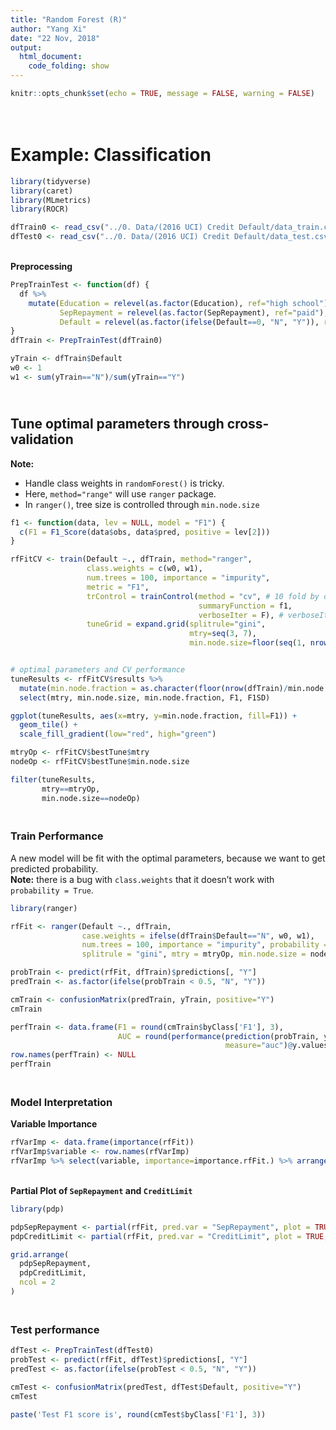 ```yaml
---
title: "Random Forest (R)"
author: "Yang Xi"
date: "22 Nov, 2018"
output:
  html_document:
    code_folding: show
---
```


```r
knitr::opts_chunk$set(echo = TRUE, message = FALSE, warning = FALSE)
```

# <br>Example: Classification
```r
library(tidyverse)
library(caret)
library(MLmetrics)
library(ROCR)

dfTrain0 <- read_csv("../0. Data/(2016 UCI) Credit Default/data_train.csv")
dfTest0 <- read_csv("../0. Data/(2016 UCI) Credit Default/data_test.csv")

```

<br>**Preprocessing**
```r
PrepTrainTest <- function(df) {
  df %>%
    mutate(Education = relevel(as.factor(Education), ref="high school"),
           SepRepayment = relevel(as.factor(SepRepayment), ref="paid"),
           Default = relevel(as.factor(ifelse(Default==0, "N", "Y")), ref="N"))
}
dfTrain <- PrepTrainTest(dfTrain0)

yTrain <- dfTrain$Default
w0 <- 1
w1 <- sum(yTrain=="N")/sum(yTrain=="Y")
```

## <br>Tune optimal parameters through cross-validation
**Note:**

* Handle class weights in `randomForest()` is tricky.
* Here, `method="range"` will use `ranger` package.
* In `ranger()`, tree size is controlled through `min.node.size`
```r
f1 <- function(data, lev = NULL, model = "F1") {
  c(F1 = F1_Score(data$obs, data$pred, positive = lev[2]))
}

rfFitCV <- train(Default ~., dfTrain, method="ranger",
                 class.weights = c(w0, w1),
                 num.trees = 100, importance = "impurity",
                 metric = "F1",
                 trControl = trainControl(method = "cv", # 10 fold by default
                                          summaryFunction = f1,
                                          verboseIter = F), # verboseIter to on/off status
                 tuneGrid = expand.grid(splitrule="gini",
                                        mtry=seq(3, 7),
                                        min.node.size=floor(seq(1, nrow(dfTrain)/4, length.out=5))))


# optimal parameters and CV performance
tuneResults <- rfFitCV$results %>%
  mutate(min.node.fraction = as.character(floor(nrow(dfTrain)/min.node.size))) %>%
  select(mtry, min.node.size, min.node.fraction, F1, F1SD)

ggplot(tuneResults, aes(x=mtry, y=min.node.fraction, fill=F1)) + 
  geom_tile() + 
  scale_fill_gradient(low="red", high="green")

mtryOp <- rfFitCV$bestTune$mtry
nodeOp <- rfFitCV$bestTune$min.node.size

filter(tuneResults,
       mtry==mtryOp,
       min.node.size==nodeOp)
```

### <br>Train Performance
A new model will be fit with the optimal parameters, because we want to get predicted probability.
**<br>Note:** there is a bug with `class.weights` that it doesn't work with `probability = True`.
```r
library(ranger)

rfFit <- ranger(Default ~., dfTrain,
                case.weights = ifelse(dfTrain$Default=="N", w0, w1),
                num.trees = 100, importance = "impurity", probability = T,
                splitrule = "gini", mtry = mtryOp, min.node.size = nodeOp)

probTrain <- predict(rfFit, dfTrain)$predictions[, "Y"]
predTrain <- as.factor(ifelse(probTrain < 0.5, "N", "Y"))

cmTrain <- confusionMatrix(predTrain, yTrain, positive="Y")
cmTrain

perfTrain <- data.frame(F1 = round(cmTrain$byClass['F1'], 3),
                        AUC = round(performance(prediction(probTrain, yTrain),
                                                measure="auc")@y.values[[1]], 3))
row.names(perfTrain) <- NULL
perfTrain
```

### <br>Model Interpretation
**Variable Importance**
```r
rfVarImp <- data.frame(importance(rfFit))
rfVarImp$variable <- row.names(rfVarImp)
rfVarImp %>% select(variable, importance=importance.rfFit.) %>% arrange(desc(importance))
```

<br>**Partial Plot of `SepRepayment` and `CreditLimit`**
```r
library(pdp)

pdpSepRepayment <- partial(rfFit, pred.var = "SepRepayment", plot = TRUE, train = dfTrain)
pdpCreditLimit <- partial(rfFit, pred.var = "CreditLimit", plot = TRUE, train = dfTrain)

grid.arrange(
  pdpSepRepayment,
  pdpCreditLimit,
  ncol = 2
)
```

### <br>Test performance
```r
dfTest <- PrepTrainTest(dfTest0)
probTest <- predict(rfFit, dfTest)$predictions[, "Y"]
predTest <- as.factor(ifelse(probTest < 0.5, "N", "Y"))

cmTest <- confusionMatrix(predTest, dfTest$Default, positive="Y")
cmTest

paste('Test F1 score is', round(cmTest$byClass['F1'], 3))
```

<br>